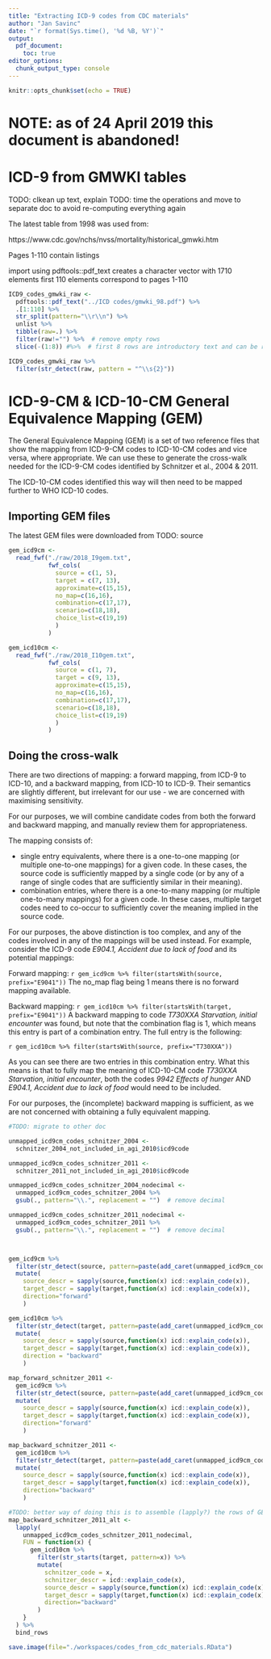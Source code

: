 ```yaml
---
title: "Extracting ICD-9 codes from CDC materials"
author: "Jan Savinc"
date: "`r format(Sys.time(), '%d %B, %Y')`"
output: 
  pdf_document:
    toc: true
editor_options: 
  chunk_output_type: console
---
```


```r
knitr::opts_chunk$set(echo = TRUE)
```

# NOTE: as of 24 April 2019 this document is abandoned!

# ICD-9 from GMWKI tables

TODO: clkean up text, explain
TODO: time the operations and move to separate doc to avoid re-computing everything again


The latest table from 1998 was used from:

https://www.cdc.gov/nchs/nvss/mortality/historical_gmwki.htm

Pages 1-110 contain listings

import using pdftools::pdf_text
creates a character vector with 1710 elements
first 110 elements correspond to pages 1-110

```r
ICD9_codes_gmwki_raw <-
  pdftools::pdf_text("../ICD codes/gmwki_98.pdf") %>%
  .[1:110] %>%
  str_split(pattern="\\r\\n") %>%
  unlist %>%
  tibble(raw=.) %>%
  filter(raw!="") %>%  # remove empty rows
  slice(-(1:8)) #%>%  # first 8 rows are introductory text and can be removed

ICD9_codes_gmwki_raw %>%
  filter(str_detect(raw, pattern = "^\\s{2}"))
```

# ICD-9-CM & ICD-10-CM General Equivalence Mapping (GEM)

The General Equivalence Mapping (GEM) is a set of two reference files that show the mapping from ICD-9-CM codes to ICD-10-CM codes and vice versa, where appropriate. We can use these to generate the cross-walk needed for the ICD-9-CM codes identified by Schnitzer et al., 2004 & 2011.

The ICD-10-CM codes identified this way will then need to be mapped further to WHO ICD-10 codes.

## Importing GEM files

The latest GEM files were downloaded from TODO: source

```r
gem_icd9cm <- 
  read_fwf("./raw/2018_I9gem.txt", 
           fwf_cols(
             source = c(1, 5), 
             target = c(7, 13), 
             approximate=c(15,15), 
             no_map=c(16,16), 
             combination=c(17,17), 
             scenario=c(18,18), 
             choice_list=c(19,19) 
             )
           )

gem_icd10cm <- 
  read_fwf("./raw/2018_I10gem.txt", 
           fwf_cols(
             source = c(1, 7), 
             target = c(9, 13), 
             approximate=c(15,15), 
             no_map=c(16,16), 
             combination=c(17,17), 
             scenario=c(18,18), 
             choice_list=c(19,19) 
             )
           )
```

## Doing the cross-walk

There are two directions of mapping: a forward mapping, from ICD-9 to ICD-10, and a backward mapping, from ICD-10 to ICD-9. Their semantics are slightly different, but irrelevant for our use - we are concerned with maximising sensitivity.

For our purposes, we will combine candidate codes from both the forward and backward mapping, and manually review them for appropriateness.

The mapping consists of: 

* single entry equivalents, where there is a one-to-one mapping (or multiple one-to-one mappings) for a given code. In these cases, the source code is sufficiently mapped by a single code (or by any of a range of single codes that are sufficiently similar in their meaning).
* combination entries, where there is a one-to-many mapping (or multiple one-to-many mappings) for a given code. In these cases, multiple target codes need to co-occur to sufficiently cover the meaning implied in the source code.

For our purposes, the above distinction is too complex, and any of the codes involved in any of the mappings will be used instead. For example, consider the ICD-9 code *E904.1, Accident due to lack of food* and its potential mappings:

Forward mapping: `r gem_icd9cm %>% filter(startsWith(source, prefix="E9041"))`
The no_map flag being 1 means there is no forward mapping available.

Backward mapping: `r gem_icd10cm %>% filter(startsWith(target, prefix="E9041"))`
A backward mapping to code *T730XXA Starvation, initial encounter* was found, but note that the combination flag is 1, which means this entry is part of a combination entry. The full entry is the following:

`r gem_icd10cm %>% filter(startsWith(source, prefix="T730XXA"))`

As you can see there are two entries in this combination entry. What this means is that to fully map the meaning of ICD-10-CM code *T730XXA Starvation, initial encounter*, both the codes *9942 Effects of hunger* AND *E904.1, Accident due to lack of food* would need to be included.

For our purposes, the (incomplete) backward mapping is sufficient, as we are not concerned with obtaining a fully equivalent mapping.


```r
#TODO: migrate to other doc

unmapped_icd9cm_codes_schnitzer_2004 <-
  schnitzer_2004_not_included_in_agi_2010$icd9code

unmapped_icd9cm_codes_schnitzer_2011 <-
  schnitzer_2011_not_included_in_agi_2010$icd9code

unmapped_icd9cm_codes_schnitzer_2004_nodecimal <- 
  unmapped_icd9cm_codes_schnitzer_2004 %>%
  gsub(., pattern="\\.", replacement = "")  # remove decimal

unmapped_icd9cm_codes_schnitzer_2011_nodecimal <- 
  unmapped_icd9cm_codes_schnitzer_2011 %>%
  gsub(., pattern="\\.", replacement = "")  # remove decimal



gem_icd9cm %>%
  filter(str_detect(source, pattern=paste(add_caret(unmapped_icd9cm_codes_schnitzer_2004_nodecimal),collapse = "|"))) %>%
  mutate(
    source_descr = sapply(source,function(x) icd::explain_code(x)),
    target_descr = sapply(target,function(x) icd::explain_code(x)),
    direction="forward"
    )

gem_icd10cm %>%
  filter(str_detect(target, pattern=paste(add_caret(unmapped_icd9cm_codes_schnitzer_2004_nodecimal),collapse = "|"))) %>%
  mutate(
    source_descr = sapply(source,function(x) icd::explain_code(x)),
    target_descr = sapply(target,function(x) icd::explain_code(x)),
    direction = "backward"
    )

map_forward_schnitzer_2011 <-
  gem_icd9cm %>%
  filter(str_detect(source, pattern=paste(add_caret(unmapped_icd9cm_codes_schnitzer_2011_nodecimal),collapse = "|"))) %>%
  mutate(
    source_descr = sapply(source,function(x) icd::explain_code(x)),
    target_descr = sapply(target,function(x) icd::explain_code(x)),
    direction="forward"
    )

map_backward_schnitzer_2011 <-
  gem_icd10cm %>%
  filter(str_detect(target, pattern=paste(add_caret(unmapped_icd9cm_codes_schnitzer_2011_nodecimal),collapse = "|"))) %>%
  mutate(
    source_descr = sapply(source,function(x) icd::explain_code(x)),
    target_descr = sapply(target,function(x) icd::explain_code(x)),
    direction="backward"
    )

#TODO: better way of doing this is to assemble (lapply?) the rows of GEM matching each individual code - that way we can also work out which code was being used as the filter
map_backward_schnitzer_2011_alt <-
  lapply(
    unmapped_icd9cm_codes_schnitzer_2011_nodecimal,
    FUN = function(x) {
      gem_icd10cm %>%
        filter(str_starts(target, pattern=x)) %>%
        mutate(
          schnitzer_code = x,
          schnitzer_descr = icd::explain_code(x),
          source_descr = sapply(source,function(x) icd::explain_code(x)),
          target_descr = sapply(target,function(x) icd::explain_code(x)),
          direction="backward"
        )
    } 
  ) %>%
  bind_rows

```

```r
save.image(file="./workspaces/codes_from_cdc_materials.RData")
```

